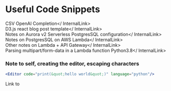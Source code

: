 # Useful Code Snippets

<InternalLink href="/wiki/notes/code/completioncsv">CSV OpenAI Completion</ InternalLink>  
<InternalLink href="/wiki/notes/code/d3blogpost">D3.js react blog post template</ InternalLink>   
<InternalLink href="/wiki/notes/code/auroraserverlessv2">Notes on Aurora v2 Serverless PostgresSQL configuration</ InternalLink>  
<InternalLink href="/wiki/notes/code/lambdapostgresql">Notes on PostgresSQL on AWS Lambda</ InternalLink>  
<InternalLink href="/wiki/notes/code/otherlambdapi">Other notes on Lambda + API Gateway</ InternalLink>  
<InternalLink href="/wiki/notes/code/lambdapython38multipartformdata">Parsing multipart/form-data in a Lambda function Python3.8</ InternalLink>  


### Note to self, creating the editor, escaping characters

```jsx
<Editor code="print(&quot;hello world&quot;)" language="python"/>
```

<Editor code="print(&quot;hello world&quot;)" language="python"/>

Link to <InternalLink href="/wiki/notes/code/escapechars" children="tool to escape characters" />